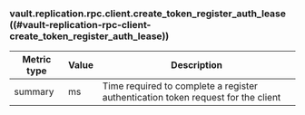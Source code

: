 ### vault.replication.rpc.client.create_token_register_auth_lease ((#vault-replication-rpc-client-create_token_register_auth_lease))

Metric type | Value | Description
----------- | ----- | -----------
summary     | ms    | Time required to complete a register authentication token request for the client